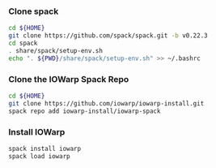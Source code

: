 ### Clone spack
```bash
cd ${HOME}
git clone https://github.com/spack/spack.git -b v0.22.3
cd spack
. share/spack/setup-env.sh
echo ". ${PWD}/share/spack/setup-env.sh" >> ~/.bashrc
```

### Clone the IOWarp Spack Repo
```bash
cd ${HOME}
git clone https://github.com/iowarp/iowarp-install.git
spack repo add iowarp-install/iowarp-spack
```

### Install IOWarp
```bash
spack install iowarp
spack load iowarp
``` 
